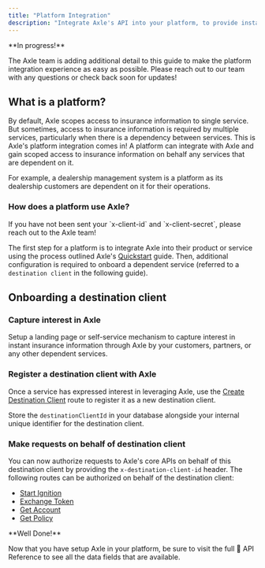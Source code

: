 ```yaml
---
title: "Platform Integration"
description: "Integrate Axle's API into your platform, to provide instant insurance verification solutions for your customers."
---
```


<Info>
**In progress!**

The Axle team is adding additional detail to this guide to make the platform integration experience as easy as possible. Please reach out to our team with any questions or check back soon for updates!

</Info>

## What is a platform?

By default, Axle scopes access to insurance information to single service. But sometimes, access to insurance information is required by multiple services, particularly when there is a dependency between services. This is Axle's platform integration comes in! A platform can integrate with Axle and gain scoped access to insurance information on behalf any services that are dependent on it.

For example, a dealership management system is a platform as its dealership customers are dependent on it for their operations.

### How does a platform use Axle?

<Tip>
  If you have not been sent your `x-client-id` and `x-client-secret`, please
  reach out to the Axle team!
</Tip>

The first step for a platform is to integrate Axle into their product or service using the process outlined Axle's [Quickstart](/guides/quickstart) guide. Then, additional configuration is required to onboard a dependent service (referred to a `destination client` in the following guide).

## Onboarding a destination client

### Capture interest in Axle

Setup a landing page or self-service mechanism to capture interest in instant insurance information through Axle by your customers, partners, or any other dependent services.

### Register a destination client with Axle

Once a service has expressed interest in leveraging Axle, use the [Create Destination Client](/api-reference/clients/create-destination-client) route to register it as a new destination client.

Store the `destinationClientId` in your database alongside your internal unique identifier for the destination client.

### Make requests on behalf of destination client

You can now authorize requests to Axle's core APIs on behalf of this destination client by providing the `x-destination-client-id` header. The following routes can be authorized on behalf of the destination client:

- [Start Ignition](/api-reference/ignition/start-ignition)
- [Exchange Token](/api-reference/token/exchange-token)
- [Get Account](/api-reference/accounts/get-account)
- [Get Policy](/api-reference/policies/get-policy)

<Check>
**Well Done!**

Now that you have setup Axle in your platform, be sure to visit the full 📖 API Reference
to see all the data fields that are available.

</Check>
